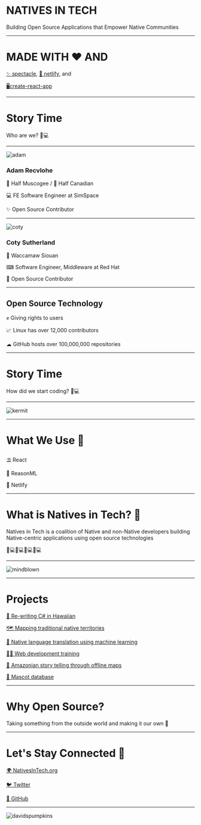 
# NATIVES IN TECH

Building Open Source Applications that Empower Native Communities

---



# MADE WITH ❤️  AND
[✨ spectacle](https://formidable.com/open-source/spectacle/), [🛫 netlify](https://firebase.google.com/), and

[🖥create-react-app](https://facebook.github.io/create-react-app/)

---

# Story Time

Who are we? 👨💻

---

![adam](https://avatars2.githubusercontent.com/u/9747933?s=460&v=4)

### Adam Recvlohe

🐻 Half Muscogee / 🍁 Half Canadian

💻 FE Software Engineer at SimSpace

✨ Open Source Contributor

---

![coty](https://avatars3.githubusercontent.com/u/2897567?s=460&v=4)

### Coty Sutherland

🌠 Waccamaw Siouan

⌨  Software Engineer, Middleware at Red Hat

🎉 Open Source Contributor

---

## Open Source Technology

✊ Giving rights to users

📈 Linux has over 12,000 contributors

☁ GitHub hosts over 100,000,000 repositories

---

# Story Time

How did we start coding? 👨💻

---

![kermit](https://media.giphy.com/media/XIqCQx02E1U9W/giphy.gif)

---

# What We Use 🧰

⛱ React

🧩 ReasonML

🛫 Netlify

---

# What is Natives in Tech? 🤔

Natives in Tech is a coalition of Native and non-Native developers building Native-centric applications using open source technologies

👩💻👨💻👩💻👨💻

---

![mindblown](https://media.giphy.com/media/xT0xeJpnrWC4XWblEk/giphy.gif)

---

# Projects

[🍍 Re-writing C# in Hawaiian](http://obxlabs.net/olelo-programming/)

[🗺  Mapping traditional native territories](https://native-land.ca/)

[🤖 Native language translation using machine learning](http://turing.iimas.unam.mx/wix/)

[👩🏫 Web development training](https://www.lavieencode.net/)

[🌴 Amazonian story telling through offline maps](https://www.amazonteam.org/terrastories/)

[👺 Mascot database](https://nativeamericanmascotdatabase.com/database/)

---

# Why Open Source?

Taking something from the outside world and making it our own 🙌

---

# Let's Stay Connected 🤝

[🌍 NativesInTech.org](https://nativesintech.org/)

[🐦 Twitter](https://twitter.com/nativesintech)

[🐙 GitHub](https://github.com/nativesintech)

---

![davidspumpkins](https://media.giphy.com/media/3oriO5EMLxl1f7funu/giphy.gif)

